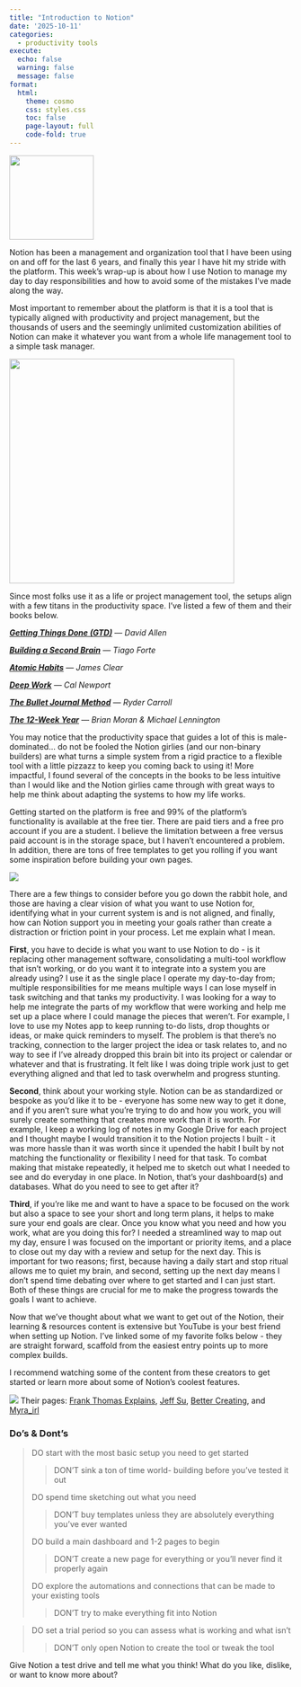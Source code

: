 ```yaml
---
title: "Introduction to Notion"
date: '2025-10-11'
categories:
  - productivity tools
execute:
  echo: false
  warning: false
  message: false
format:
  html:
    theme: cosmo
    css: styles.css
    toc: false
    page-layout: full
    code-fold: true
---
```


[![](img/notion_logo.png){width="150"}](https://www.notion.com)

Notion has been a management and organization tool that I have been using on and off for the last 6 years, and finally this year I have hit my stride with the platform. This week’s wrap-up is about how I use Notion to manage my day to day responsibilities and how to avoid some of the mistakes I’ve made along the way.

Most important to remember about the platform is that it is a tool that is typically aligned with productivity and project management, but the thousands of users and the seemingly unlimited customization abilities of Notion can make it whatever you want from a whole life management tool to a simple task manager.

![](img/productivity_books.png){width="400"}

::: {callout-note}
Since most folks use it as a life or project management tool, the setups align with a few titans in the productivity space. I’ve listed a few of them and their books below.
:::

[***Getting Things Done (GTD)***](https://bookshop.org/p/books/getting-things-done-the-art-of-stress-free-productivity-david-allen/a75ff7d4feeb1930?ean=9780143126560&next=t) — *David Allen*

[***Building a Second Brain***](https://bookshop.org/p/books/building-a-second-brain-a-proven-method-to-organize-your-digital-life-and-unlock-your-creative-potential-tiago-forte/9a88c9248cc60371?ean=9781982167387&next=t) — *Tiago Forte*

[***Atomic Habits***](https://bookshop.org/p/books/atomic-habits-an-easy-proven-way-to-build-good-habits-break-bad-ones-james-clear/072529306f5772fe?ean=9780735211292&next=t) — *James Clear*

[***Deep Work***](https://bookshop.org/p/books/deep-work-rules-for-focused-success-in-a-distracted-world-cal-newport/9a219b4ccc99d60b?ean=9781455586691&next=t) — *Cal Newport*

[***The Bullet Journal Method***](https://bookshop.org/p/books/the-bullet-journal-method-track-the-past-order-the-present-design-the-future-ryder-carroll/449785cc380dde6e?ean=9780525533337&next=t) — *Ryder Carroll*

[***The 12-Week Year***](https://bookshop.org/p/books/the-12-week-year-get-more-done-in-12-weeks-than-others-do-in-12-months-brian-p-moran/155bb8e9ae584609?ean=9781118509234&next=t) — *Brian Moran & Michael Lennington*

You may notice that the productivity space that guides a lot of this is male- dominated… do not be fooled the Notion girlies (and our non-binary builders) are what turns a simple system from a rigid practice to a flexible tool with a little pizzazz to keep you coming back to using it! More impactful, I found several of the concepts in the books to be less intuitive than I would like and the Notion girlies came through with great ways to help me think about adapting the systems to how my life works.

Getting started on the platform is free and 99% of the platform’s functionality is available at the free tier. There are paid tiers and a free pro account if you are a student. I believe the limitation between a free versus paid account is in the storage space, but I haven’t encountered a problem. In addition, there are tons of free templates to get you rolling if you want some inspiration before building your own pages.

![](img/cluttered_board.jpeg)

::: {callout-Important}
There are a few things to consider before you go down the rabbit hole, and those are having a clear vision of what you want to use Notion for, identifying what in your current system is and is not aligned, and finally, how can Notion support you in meeting your goals rather than create a distraction or friction point in your process. Let me explain what I mean.
:::

**First**, you have to decide is what you want to use Notion to do - is it replacing other management software, consolidating a multi-tool workflow that isn’t working, or do you want it to integrate into a system you are already using? I use it as the single place I operate my day-to-day from; multiple responsibilities for me means multiple ways I can lose myself in task switching and that tanks my productivity. I was looking for a way to help me integrate the parts of my workflow that were working and help me set up a place where I could manage the pieces that weren’t. For example, I love to use my Notes app to keep running to-do lists, drop thoughts or ideas, or make quick reminders to myself. The problem is that there’s no tracking, connection to the larger project the idea or task relates to, and no way to see if I’ve already dropped this brain bit into its project or calendar or whatever and that is frustrating. It felt like I was doing triple work just to get everything aligned and that led to task overwhelm and progress stunting.

**Second**, think about your working style. Notion can be as standardized or bespoke as you’d like it to be - everyone has some new way to get it done, and if you aren’t sure what you’re trying to do and how you work, you will surely create something that creates more work than it is worth. For example, I keep a working log of notes in my Google Drive for each project and I thought maybe I would transition it to the Notion projects I built - it was more hassle than it was worth since it upended the habit I built by not matching the functionality or flexibility I need for that task. To combat making that mistake repeatedly, it helped me to sketch out what I needed to see and do everyday in one place. In Notion, that’s your dashboard(s) and databases. What do you need to see to get after it?

**Third**, if you’re like me and want to have a space to be focused on the work but also a space to see your short and long term plans, it helps to make sure your end goals are clear. Once you know what you need and how you work, what are you doing this for? I needed a streamlined way to map out my day, ensure I was focused on the important or priority items, and a place to close out my day with a review and setup for the next day. This is important for two reasons; first, because having a daily start and stop ritual allows me to quiet my brain, and second, setting up the next day means I don’t spend time debating over where to get started and I can just start. Both of these things are crucial for me to make the progress towards the goals I want to achieve.

Now that we’ve thought about what we want to get out of the Notion, their learning & resources content is extensive but YouTube is your best friend when setting up Notion. I’ve linked some of my favorite folks below - they are straight forward, scaffold from the easiest entry points up to more complex builds.

I recommend watching some of the content from these creators to get started or learn more about some of Notion’s coolest features. 

![](img/notion_youtubers.png) Their pages: [Frank Thomas Explains](https://www.youtube.com/@ThomasFrankExplains), [Jeff Su](https://www.youtube.com/@JeffSu), [Better Creating](https://www.youtube.com/@BetterCreating), and [Myra_irl](https://www.youtube.com/@myrairl)

### Do's & Dont's

> DO start with the most basic setup you need to get started
>
> > DON’T sink a ton of time world- building before you’ve tested it out
>
> DO spend time sketching out what you need
>
> > DON’T buy templates unless they are absolutely everything you’ve ever wanted
>
> DO build a main dashboard and 1-2 pages to begin
>
> > DON’T create a new page for everything or you’ll never find it properly again
>
> DO explore the automations and connections that can be made to your existing tools
>
> > DON’T try to make everything fit into Notion

> DO set a trial period so you can assess what is working and what isn’t
>
> > DON’T only open Notion to create the tool or tweak the tool

Give Notion a test drive and tell me what you think! What do you like, dislike, or want to know more about?
